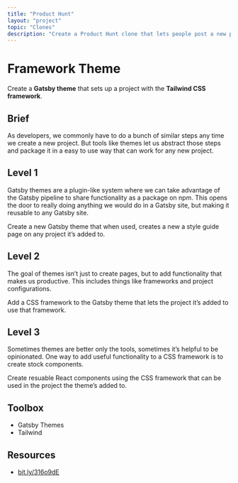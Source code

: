 ```yaml
---
title: "Product Hunt"
layout: "project"
topic: "Clones"
description: "Create a Product Hunt clone that lets people post a new product with ratings."
---
```


# Framework Theme

Create a <strong className="text-brand-blue-medium">Gatsby theme</strong> that sets up a project with the <strong className="text-brand-purple">Tailwind CSS framework</strong>.

## Brief

As developers, we commonly have to do a bunch of similar steps any time we create a new project. But tools like themes let us abstract those steps and package it in a easy to use way that can work for any new project.

## Level 1

Gatsby themes are a plugin-like system where we can take advantage of the Gatsby pipeline to share functionality as a package on npm. This opens the door to really doing anything we would do in a Gatsby site, but making it reusable to any Gatsby site.

Create a new Gatsby theme that when used, creates a new a style guide page on any project it’s added to.

## Level 2

The goal of themes isn’t just to create pages, but to add functionality that makes us productive. This includes things like frameworks and project configurations.

Add a CSS framework to the Gatsby theme that lets the project it’s added to use that framework.

## Level 3

Sometimes themes are better only the tools, sometimes it’s helpful to be opinionated. One way to add useful functionality to a CSS framework is to create stock components.

Create resuable React components using the CSS framework that can be used in the project the theme’s added to.

## Toolbox

- Gatsby Themes
- Tailwind

## Resources

- [bit.ly/316o9dE](https://bit.ly/316o9dE)
